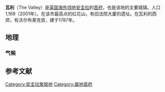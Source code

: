 {{Expand|time=2018-03-25T09:15:00+00:00}}
{{Infobox settlement
| name                    = 瓦利
| native_name             = The Valley
| settlement_type         = Town and District
| image_skyline           = Wallblake House, The Valley.jpg
| image_caption           = 沃尔布莱克宫
| image_map               = Anguilla-CIA WFB Map.png
| map_caption             = The Valley's location on Anguilla
| coordinates             = {{coord|18|13|15|N|63|03|06|W|region:AI|display=inline}}
| subdivision_type        = Country
| subdivision_name        = {{UK}}
| subdivision_type1       = [[British_overseas_territory|Overseas Territory]]
| subdivision_name1       = {{AIA}}
| unit_pref               = Metric
| area_total_km2          = 
| elevation_m             = 9
| population_as_of        = 2011
| population_total        = 1067
| population_density_km2  = auto
| timezone1               = AST
| utc_offset1             = -4
}}
'''瓦利'''（The Valley）是[[英国海外领地|英国海外领地]][[安圭拉|安圭拉]]的[[首府|首府]]，也是该地的主要城镇。人口1,169（2001年）。在该市最高点的红花山，有旧法院大厦的遗址。在瓦利的西郊，有沃尔布莱克宫，建于1787年。

== 地理 ==
=== 气候 ===

{{Infobox Weather
|metric_first=yes
|single_line=yes
|location=瓦利
|Jan_Hi_°C = 28
|Feb_Hi_°C = 28
|Mar_Hi_°C = 28
|Apr_Hi_°C = 28
|May_Hi_°C = 30
|Jun_Hi_°C = 31
|Jul_Hi_°C = 31
|Aug_Hi_°C = 31
|Sep_Hi_°C = 31
|Oct_Hi_°C = 30
|Nov_Hi_°C = 29
|Dec_Hi_°C = 28
|Year_Hi_°C = 30
|Jan_Lo_°C = 23
|Feb_Lo_°C = 23
|Mar_Lo_°C = 23
|Apr_Lo_°C = 25
|May_Lo_°C = 25
|Jun_Lo_°C = 26
|Jul_Lo_°C = 26
|Aug_Lo_°C = 26
|Sep_Lo_°C = 26
|Oct_Lo_°C = 26
|Nov_Lo_°C = 25
|Dec_Lo_°C = 24
|Year_Lo_°C = 23
|Jan_MEAN_°C = 26
|Feb_MEAN_°C = 26
|Mar_MEAN_°C = 26
|Apr_MEAN_°C = 27
|May_MEAN_°C = 27
|Jun_MEAN_°C = 28
|Jul_MEAN_°C = 29
|Aug_MEAN_°C = 29
|Sep_MEAN_°C = 29
|Oct_MEAN_°C = 28
|Nov_MEAN_°C = 27
|Dec_MEAN_°C = 26
|Year_MEAN_°C = 27
|Jan_Precip_cm = 7
|Feb_Precip_cm = 4
|Mar_Precip_cm = 4
|Apr_Precip_cm = 7
|May_Precip_cm = 9
|Jun_Precip_cm = 7
|Jul_Precip_cm = 8
|Aug_Precip_cm = 11
|Sep_Precip_cm = 11
|Oct_Precip_cm = 9
|Nov_Precip_cm = 11
|Dec_Precip_cm = 9
|Year_Precip_cm = 102
|source = Weatherbase<ref name="Weatherbase">{{cite web
  |url=http://www.weatherbase.com/weather/weatherall.php3?s=66887&refer=&units=metric
  |title=Weatherbase: 历史气象数据
  |accessdate=
  |archive-date=2018-12-25
  |archive-url=https://web.archive.org/web/20181225122101/http://www.weatherbase.com/weather/weatherall.php3?s=66887&refer=&units=metric%0A%20
  |dead-url=no
  }}</ref>
|accessdate = }}

== 参考文献 ==
{{Reflist}}

{{Authority control}}
[[Category:安圭拉聚居地|Category:安圭拉聚居地]]
[[Category:属地首府|Category:属地首府]]